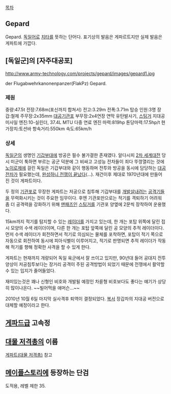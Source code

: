 [[목차]]

== Gepard ==
Gepard. [[독일어]]로 [[치타]]를 뜻하는 단어다. 표기상의 발음은 게파르트지만 실제 발음은 게파트에 가깝다.

== [독일군]의 [자주대공포] ==
http://www.army-technology.com/projects/gepard/images/gepard1.jpg

der Flugabwehrkanonenpanzer(FlakPz) Gepard.
=== 제원 ===
중량:47.5t
전장:7.68m(포신까지 합쳐서)
전고:3.29m
전폭:3.71m
탑승 인원:3명
장갑:철제
주무장:2x35mm [[대공포|대공기관포]]
부무장:2x4연장 연막 유탄발사기, [[스팅거]] 지대공미사일
엔진:10-실린더, 37.4L MTU 다중 연료 엔진
마력:819hp
톤당마력:17.5hp/t
현가장치:토션바
항속거리:550km
속도:65km/h

=== 상세 ===
[[독일군]]의 생명인 [[기갑]]부대에 방공은 필수 불가결한 존재였다. 알다시피 [[2차 세계대전]] 당시 미군이 툭하면 부르는 공군 덕분에 그 비싸고 고성능 전차들이 죄다 뚜껑열리는 것에 [[노이로제]]에 걸린 독일은 기갑부대와 같이 행동하며 전투와 방공을 동시에 담당하는 [[자주대공포#s-4|대공전차]]가 필요했는데, [[쿠겔블리츠|완성하니 전쟁이 끝났다]](…). 재건이후 제대로 1970년대에 만들어진 것이 게파트이다. 

두 정의 [[기관포]]로 무장한 게파트는 저공으로 침투해 기갑부대를 [[개발살]]내려는 [[공격기]]들을 무력화시키는 것이 주요한 임무이다. 후엔 기관포만으로는 적기를 격퇴하기 어려워 좀 더 공격력을 강화하기 위해 [[맨패즈]]인 [[스팅거]]를 기관포 양옆에 2문씩 장착하여 운용했다.

15km까지 적기를 탐지할 수 있는 [[레이더]]를 가지고 있는데, 한 개는 포탑 위쪽에 달린 접시 모양의 수색 레이더이며, 다른 한 개는 포탑 앞쪽에 달린 공 모양의 추적 레이더이다. 먼저 수색 레이더가 회전하면서 적기로 의심되는 물체를 포착하면, 포탑이 적기 쪽으로 자동으로 회전하여 동시에 피아식별이 이루어지고, 적기로 판명되면 추적 레이더가 작동해 적기를 향해 정확한 사격을 할 수 있게 한다.

게파트는 현재까지 개량되어 독일 육군에서 잘 쓰이고 있지만, 90년대 들어 공대지 전투 양상이 저공침투보다는 장거리 공격이 주된 공격방법이 되었기 때문에 전쟁에서 활약할 수 있는 입지가 줄어들었다.

재미있는것은 꽤나 신형인 비호와 개발될 예정인 차륜형 비호보다도 좋다는 얘기가 상당히 많이나온다. ~~빌어먹을 애머슨...~~

2010년 10월 6일 마지막 실사격후 퇴역이 결정되었다. [[복서]] 장갑차의 지대공 버전으로 대체할 예정이라고 한다.
== [[게파드급]] 고속정 ==
== [[대물 저격총]]의 이름 ==
[[게파트(대물 저격총)]] 참고
== [[메이플스토리]]에 등장하는 단검 ==
도적용, 레벨 제한 35.
